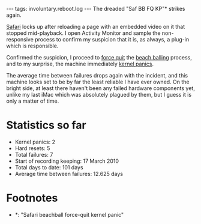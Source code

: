 ---
tags: involuntary.reboot.log
---
The dreaded "Saf BB FQ KP"* strikes again.

[[Safari]] locks up after reloading a page with an embedded video on it that stopped mid-playback. I open Activity Monitor and sample the non-responsive process to confirm my suspicion that it is, as always, a plug-in which is responsible.

Confirmed the suspicion, I proceed to [[force quit]] the [[beach balling]] process, and to my surprise, the machine immediately [[kernel panics]].

The average time between failures drops again with the incident, and this machine looks set to be by far the least reliable I have ever owned. On the bright side, at least there haven't been any failed hardware components yet, unlike my last iMac which was absolutely plagued by them, but I guess it is only a matter of time.

= Statistics so far =

* Kernel panics: 2
* Hard resets: 5
* Total failures: 7
* Start of recording keeping: 17 March 2010
* Total days to date: 101 days
* Average time between failures: 12.625 days

= Footnotes =

* *: "Safari beachball force-quit kernel panic"
